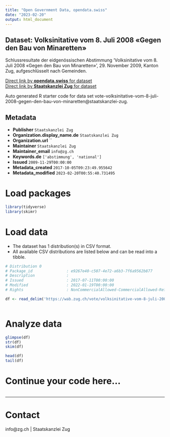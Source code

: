 ```yaml
---
title: "Open Government Data, opendata.swiss"
date: "2023-02-20"
output: html_document
---
```


## Dataset: Volksinitative vom 8. Juli 2008 «Gegen den Bau von Minaretten»

Schlussresultate der eidgenössischen Abstimmung 'Volksinitative vom 8. Juli 2008 «Gegen den Bau von Minaretten»', 29. November 2009, Kanton Zug, aufgeschlüsselt nach Gemeinden.

[Direct link by **opendata.swiss** for dataset](https://opendata.swiss/de/dataset/volksinitative-vom-8-juli-2008-gegen-den-bau-von-minaretten)<br>
[Direct link by **Staatskanzlei Zug** for dataset](https://wab.zug.ch/vote/volksinitative-vom-8-juli-2008-gegen-den-bau-von-minaretten/data)

Auto generated R starter code for data set vote-volksinitative-vom-8-juli-2008-gegen-den-bau-von-minaretten@staatskanzlei-zug.

## Metadata

- **Publisher** `Staatskanzlei Zug`
- **Organization.display_name.de** `Staatskanzlei Zug`
- **Organization.url** ``
- **Maintainer** `Staatskanzlei Zug`
- **Maintainer_email** `info@zg.ch`
- **Keywords.de** `['abstimmung', 'national']`
- **Issued** `2009-11-29T00:00:00`
- **Metadata_created** `2017-10-05T09:23:49.955642`
- **Metadata_modified** `2023-02-20T00:55:40.731495`


# Load packages

```r

library(tidyverse)
library(skimr)

```

# Load data

-   The dataset has 1 distribution(s) in CSV format.
-   All available CSV distributions are listed below and can be read into a tibble.

```r

# Distribution 0
# Package_id               : e9267e40-c507-4e72-a6b3-7f6a9562b877
# Description              : 
# Issued                   : 2017-07-11T00:00:00
# Modified                 : 2022-01-19T00:00:00
# Rights                   : NonCommercialAllowed-CommercialAllowed-ReferenceRequired

df <- read_delim('https://wab.zug.ch/vote/volksinitative-vom-8-juli-2008-gegen-den-bau-von-minaretten/data-csv')



```

# Analyze data

```r

glimpse(df)
str(df)
skim(df)

head(df)
tail(df)

```

# Continue your code here...

```r

```

------------------------------------------------------------------------

# Contact

info@zg.ch | Staatskanzlei Zug
